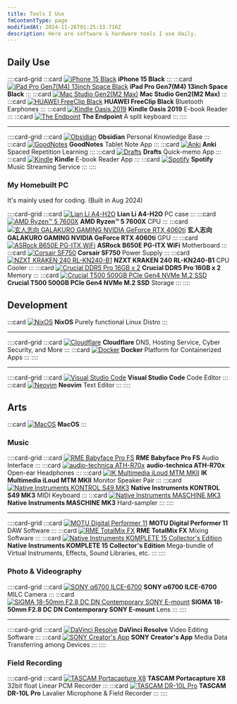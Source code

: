 ```yaml
---
title: Tools I Use
fmContentType: page
modifiedAt: 2024-11-26T01:25:33.716Z
description: Here are software & hardware tools I use daily.
---
```


## Daily Use

::::card-grid
:::card
[![iPhone 15 Black](../../../assets/images/iphone-15-black.webp)](https://www.apple.com/iphone-15/)
**iPhone 15 Black**
:::
:::card
[![iPad Pro Gen7(M4) 13inch Space Black](../../../assets/images/ipad-pro-13inch-spaceblack.webp)](https://www.apple.com/ipad-pro/)
**iPad Pro Gen7(M4) 13inch Space Black**
:::
:::card
[![Mac Studio Gen2(M2 Max)](../../../assets/images/mac-studio-m2.webp)](https://www.apple.com/mac-studio/)
**Mac Studio Gen2(M2 Max)**
:::
:::card
[![ HUAWEI FreeClip Black ](../../../assets/images/huawei-freeclip.webp)](https://consumer.huawei.com/en/headphones/freeclip/)
**HUAWEI FreeClip Black**
Bluetooth Earphones
:::
:::card
[![ Kindle Oasis 2019 ](../../../assets/images/kindle-oasis-2019.avif)](https://www.amazon.co.jp/Kindle-Oasis-%E8%89%B2%E8%AA%BF%E8%AA%BF%E7%AF%80%E3%83%A9%E3%82%A4%E3%83%88%E6%90%AD%E8%BC%89-Wi-Fi-8GB-%E5%BA%83%E5%91%8A%E3%81%A4%E3%81%8D-%E9%9B%BB%E5%AD%90%E6%9B%B8%E7%B1%8D%E3%83%AA%E3%83%BC%E3%83%80%E3%83%BC/dp/B07L5GH2YP)
**Kindle Oasis 2019**
E-book Reader
:::
:::card
[![ The Endpoint ](../../../assets/images/the-endpoint.jpg)](https://younagi.dev/blog/split-keyboard-the-endpoint-build/)
**The Endpoint**
A split keyboard
:::
::::

---

::::card-grid
:::card
[![ Obsidian ](../../../assets/images/obsidian-icon.png)](https://obsidian.md/)
**Obsidian**
Personal Knowledge Base
:::
:::card
[![ GoodNotes ](../../../assets/images/goodnotes-icon.webp)](https://www.goodnotes.com/)
**GoodNotes**
Tablet Note App
:::
:::card
[![ Anki ](../../../assets/images/anki-icon.webp)](https://apps.ankiweb.net/)
**Anki**
Spaced Repetition Learning
:::
:::card
[![ Drafts ](../../../assets/images/drafts-icon.webp)](https://getdrafts.com/)
**Drafts**
Quick-memo App
:::
:::card
[![ Kindle ](../../../assets/images/kindle-icon.webp)](https://www.amazon.co.jp/gp/browse.html?node=26197586051&ref=kcp_fd_hz)
**Kindle**
E-book Reader App
:::
:::card
[![ Spotify ](../../../assets/images/spotify-icon.png)](https://open.spotify.com/)
**Spotify**
Music Streaming Service
:::
::::

### My Homebuilt PC

It's mainly used for coding. (Built in Aug 2024)

::::card-grid
:::card
[![ Lian Li A4-H2O ](../../../assets/images/lian-li-a4-h2o.webp)](https://lian-li.com/product/a4h2o/?cn-reloaded=1)
**Lian Li A4-H2O**
PC case
:::
:::card
[![AMD Ryzen™ 5 7600X](../../../assets/images/amd-ryzen-5-7600x.webp)](https://www.amd.com/en/products/processors/desktops/ryzen/7000-series/amd-ryzen-5-7600x.html)
**AMD Ryzen™ 5 7600X**
CPU
:::
:::card
[![玄人志向 GALAKURO GAMING NVIDIA GeForce RTX 4060ti](../../../assets/images/garakuro-geforce-rtx-4060ti.webp)](https://www.kuroutoshikou.com/product/detail/gg-rtx4060ti-e8gb-oc-df.html)
**玄人志向 GALAKURO GAMING NVIDIA GeForce RTX 4060ti**
GPU
:::
:::card
[![ ASRock B650E PG-ITX WiFi ](../../../assets/images/asrock-b650e-pg-itx-wifi.webp)](https://pg.asrock.com/mb/AMD/B650E%20PG-ITX%20WiFi/index.jp.asp)
**ASRock B650E PG-ITX WiFi**
Motherboard
:::
:::card
[![ Corsair SF750 ](../../../assets/images/corsair-sf750.avif)](https://www.corsair.com/us/en/p/psu/cp-9020186-na/sf-series-sf750-750-watt-80-plus-platinum-certified-high-performance-sfx-psu-cp-9020186-na)
**Corsair SF750**
Power Supply
:::
:::card
[![ NZXT KRAKEN 240 RL-KN240-B1 ](../../../assets/images/nzxt-kraken-240-black.avif)](https://nzxt.com/product/kraken-240?srsltid=AfmBOoprt6uuh1-DON5Zd16yJ3UQpTL7HEBbl0EaB3ujeRi_zApWfApb)
**NZXT KRAKEN 240 RL-KN240-B1**
CPU Cooler
:::
:::card
[![ Crucial DDR5 Pro 16GB x 2](../../../assets/images/crucial-ddr5-pro.webp)](https://www.crucial.com/memory/ddr5/cp2k16g56c46u5)
**Crucial DDR5 Pro 16GB x 2**
Memory
:::
:::card
[![ Crucial T500 500GB PCIe Gen4 NVMe M.2 SSD](../../../assets/images/crucial-t500-ssd.webp)](https://www.crucial.com/ssd/t500/ct500t500ssd8/)
**Crucial T500 500GB PCIe Gen4 NVMe M.2 SSD**
Storage
:::
::::

## Development

:::card
[![ NixOS ](../../../assets/images/nixos-icon.webp)](https://nixos.org/)
**NixOS**
Purely functional Linux Distro
:::

---

::::card-grid
:::card
[![ Cloudflare ](../../../assets/images/cloudflare-logo.webp)](https://www.cloudflare.com/lp/ppc/overview-x/)
**Cloudflare**
DNS, Hosting Service, Cyber Security, and More
:::
:::card
[![ Docker ](../../../assets/images/docker-logo-blue.webp)](https://www.docker.com/)
**Docker**
Platform for Containerized Apps
:::
::::

---

::::card-grid
:::card
[![ Visual Studio Code ](../../../assets/images/vscode-icon.webp)](https://code.visualstudio.com/)
**Visual Studio Code**
Code Editor
:::
:::card
[![ Neovim ](../../../assets/images/neovim-icon.webp)](https://neovim.io/)
**Neovim**
Text Editor
:::
::::

## Arts

:::card
[![ MacOS ](../../../assets/images/macos.png)](https://www.apple.com/macos/sonoma/)
**MacOS**
:::

### Music

::::card-grid
:::card
[![RME Babyface Pro FS](../../../assets/images/rme-babyface-pro-fs.webp)](https://rme-audio.de/babyface-pro-fs.html)
**RME Babyface Pro FS**
Audio Interface
:::
:::card
[![audio-technica ATH-R70x](../../../assets/images/audio-technica-ath-r70x.webp)](https://www.audio-technica.co.jp/product/ATH-R70x?srsltid=AfmBOorXxQEzMYddDoDzfjSaT2bvyxwxa9GGJ8_6uAUcM46nGRhKQLoV)
**audio-technica ATH-R70x**
Open-ear Headphones
:::
:::card
[![IK Multimedia iLoud MTM MKII](../../../assets/images/ik-multimedia-iloud-mtm-mkii.avif)](https://hookup.co.jp/products/ik-multimedia/iloud-mtm-mkii)
**IK Multimedia iLoud MTM MKII**
Monitor Speaker Pair
:::
:::card
[![Native Instruments KONTROL S49 MK3](../../../assets/images/ni-kontrol-s49-mk3.avif)](https://www.native-instruments.com/en/products/komplete/keyboards/kontrol-s49-s61-s88/?srsltid=AfmBOoolwxp027K1WdrXT-F6aNQZvotWgM7xyyO05yT1SqKyw491uFz9)
**Native Instruments KONTROL S49 MK3**
MIDI Keyboard
:::
:::card
[![Native Instruments MASCHINE MK3](../../../assets/images/ni-maschine-mk3.webp)](https://www.native-instruments.com/en/products/maschine/production-systems/maschine/whats-new-in-mk3/?srsltid=AfmBOoryQwBPYY3OzXm82Xx0pn7dpBM4fhF3EAXXc-VrDTiUmsHIWUnG)
**Native Instruments MASCHINE MK3**
Hard-sampler
:::
::::

---

::::card-grid
:::card
[![ MOTU Digital Performer 11 ](../../../assets/images/motu-digital-performer-11.webp)](https://motu.com/en-us/store/catalogue/digital-performer-11_489/#502)
**MOTU Digital Performer 11**
DAW Software
:::
:::card
[![ RME TotalMix FX ](../../../assets/images/totalmix-fx.webp)](https://rme-audio.de/totalmix-fx.html)
**RME TotalMix FX**
Mixing Software
:::
:::card
[![Native Instruments KOMPLETE 15 Collector's Edition](../../../assets/images/ni-komplete-15-collectors-edition.avif)](https://ni-japan.jp/products/komplete-15-collectors-edition)
**Native Instruments KOMPLETE 15 Collector's Edition**
Mega-bundle of Virtual Instruments, Effects, Sound Libraries, etc.
:::
::::

### Photo & Videography

::::card-grid
:::card
[![SONY α6700 ILCE-6700](../../../assets/images/sony-ilce-6700.webp)](https://www.sony.jp/ichigan/a-universe/special_ILCE-6700/?srsltid=AfmBOopW5UyEBpbMy8T9nVbXWQqON4WNw_K3-VQRwTZAwtoeJA6sxPcU)
**SONY α6700 ILCE-6700**
MILC Camera
:::
:::card
[![SIGMA 18-50mm F2.8 DC DN Contemporary SONY E-mount](../../../assets/images/sigma-dc-dn-contemporary-e-mount.webp)](https://www.sigma-global.com/jp/lenses/c021_18_50_28/)
**SIGMA 18-50mm F2.8 DC DN Contemporary SONY E-mount**
Lens
:::
::::

---

::::card-grid
:::card
[![ DaVinci Resolve ](../../../assets/images/davinci-resolve-icon.webp)](https://www.blackmagicdesign.com/products/davinciresolve)
**DaVinci Resolve**
Video Editing Software
:::
:::card
[![ SONY Creator's App ](../../../assets/images/sony-creators-app-icon.webp)](https://creatorscloud.sony.net/catalog/en-us/creatorsapp/index.html)
**SONY Creator's App**
Media Data Transferring among Devices
:::
::::

### Field Recording

::::card-grid
:::card
[![TASCAM Portacapture X8](../../../assets/images/tascam-portacapture-x8.webp)](https://tascam.jp/us/product/portacapture_x8/top)
**TASCAM Portacapture X8**
32bit float Linear PCM Recorder
:::
:::card
[![TASCAM DR-10L Pro](../../../assets/images/tascam-dr-10l-pro.webp)](https://tascam.jp/us/product/dr-10l_pro/top)
**TASCAM DR-10L Pro**
Lavalier Microphone & Field Recorder
:::
::::
